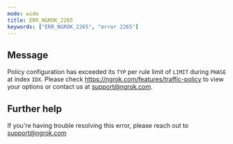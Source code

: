 ```yaml
---
mode: wide
title: ERR_NGROK_2265
keywords: ["ERR_NGROK_2265", "error 2265"]
---
```


## Message

Policy configuration has exceeded its `TYP` per rule limit of `LIMIT` during `PHASE` at index `IDX`. Please check https://ngrok.com/features/traffic-policy to view your options or contact us at support@ngrok.com.

## Further help

If you're having trouble resolving this error, please reach out to [support@ngrok.com](mailto:support@ngrok.com?subject=Help%20with%20ERR_NGROK_2265)

